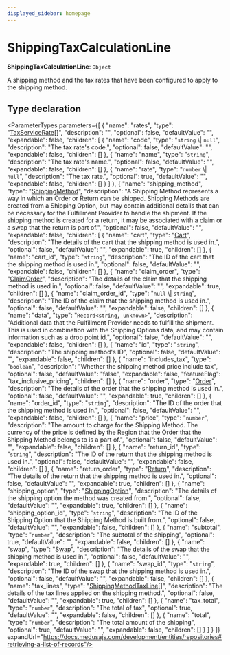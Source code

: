 ```yaml
---
displayed_sidebar: homepage
---
```



# ShippingTaxCalculationLine

 **ShippingTaxCalculationLine**: `Object`

A shipping method and the tax rates that have been configured to apply to the
shipping method.

## Type declaration

<ParameterTypes parameters={[
  {
    "name": "rates",
    "type": "[TaxServiceRate](medusa.TaxServiceRate.mdx)[]",
    "description": "",
    "optional": false,
    "defaultValue": "",
    "expandable": false,
    "children": [
      {
        "name": "code",
        "type": "`string` \\| `null`",
        "description": "The tax rate's code.",
        "optional": false,
        "defaultValue": "",
        "expandable": false,
        "children": []
      },
      {
        "name": "name",
        "type": "`string`",
        "description": "The tax rate's name.",
        "optional": false,
        "defaultValue": "",
        "expandable": false,
        "children": []
      },
      {
        "name": "rate",
        "type": "`number` \\| `null`",
        "description": "The tax rate.",
        "optional": true,
        "defaultValue": "",
        "expandable": false,
        "children": []
      }
    ]
  },
  {
    "name": "shipping_method",
    "type": "[ShippingMethod](../../entities/classes/entities.ShippingMethod.mdx)",
    "description": "A Shipping Method represents a way in which an Order or Return can be shipped. Shipping Methods are created from a Shipping Option, but may contain additional details that can be necessary for the Fulfillment Provider to handle the shipment. If the shipping method is created for a return, it may be associated with a claim or a swap that the return is part of.",
    "optional": false,
    "defaultValue": "",
    "expandable": false,
    "children": [
      {
        "name": "cart",
        "type": "[Cart](../../entities/classes/entities.Cart.mdx)",
        "description": "The details of the cart that the shipping method is used in.",
        "optional": false,
        "defaultValue": "",
        "expandable": true,
        "children": []
      },
      {
        "name": "cart_id",
        "type": "`string`",
        "description": "The ID of the cart that the shipping method is used in.",
        "optional": false,
        "defaultValue": "",
        "expandable": false,
        "children": []
      },
      {
        "name": "claim_order",
        "type": "[ClaimOrder](../../entities/classes/entities.ClaimOrder.mdx)",
        "description": "The details of the claim that the shipping method is used in.",
        "optional": false,
        "defaultValue": "",
        "expandable": true,
        "children": []
      },
      {
        "name": "claim_order_id",
        "type": "`null` \\| `string`",
        "description": "The ID of the claim that the shipping method is used in.",
        "optional": false,
        "defaultValue": "",
        "expandable": false,
        "children": []
      },
      {
        "name": "data",
        "type": "`Record<string, unknown>`",
        "description": "Additional data that the Fulfillment Provider needs to fulfill the shipment. This is used in combination with the Shipping Options data, and may contain information such as a drop point id.",
        "optional": false,
        "defaultValue": "",
        "expandable": false,
        "children": []
      },
      {
        "name": "id",
        "type": "`string`",
        "description": "The shipping method's ID",
        "optional": false,
        "defaultValue": "",
        "expandable": false,
        "children": []
      },
      {
        "name": "includes_tax",
        "type": "`boolean`",
        "description": "Whether the shipping method price include tax",
        "optional": false,
        "defaultValue": "false",
        "expandable": false,
        "featureFlag": "tax_inclusive_pricing",
        "children": []
      },
      {
        "name": "order",
        "type": "[Order](../../entities/classes/entities.Order.mdx)",
        "description": "The details of the order that the shipping method is used in.",
        "optional": false,
        "defaultValue": "",
        "expandable": true,
        "children": []
      },
      {
        "name": "order_id",
        "type": "`string`",
        "description": "The ID of the order that the shipping method is used in.",
        "optional": false,
        "defaultValue": "",
        "expandable": false,
        "children": []
      },
      {
        "name": "price",
        "type": "`number`",
        "description": "The amount to charge for the Shipping Method. The currency of the price is defined by the Region that the Order that the Shipping Method belongs to is a part of.",
        "optional": false,
        "defaultValue": "",
        "expandable": false,
        "children": []
      },
      {
        "name": "return_id",
        "type": "`string`",
        "description": "The ID of the return that the shipping method is used in.",
        "optional": false,
        "defaultValue": "",
        "expandable": false,
        "children": []
      },
      {
        "name": "return_order",
        "type": "[Return](../../entities/classes/entities.Return.mdx)",
        "description": "The details of the return that the shipping method is used in.",
        "optional": false,
        "defaultValue": "",
        "expandable": true,
        "children": []
      },
      {
        "name": "shipping_option",
        "type": "[ShippingOption](../../entities/classes/entities.ShippingOption.mdx)",
        "description": "The details of the shipping option the method was created from.",
        "optional": false,
        "defaultValue": "",
        "expandable": true,
        "children": []
      },
      {
        "name": "shipping_option_id",
        "type": "`string`",
        "description": "The ID of the Shipping Option that the Shipping Method is built from.",
        "optional": false,
        "defaultValue": "",
        "expandable": false,
        "children": []
      },
      {
        "name": "subtotal",
        "type": "`number`",
        "description": "The subtotal of the shipping",
        "optional": true,
        "defaultValue": "",
        "expandable": false,
        "children": []
      },
      {
        "name": "swap",
        "type": "[Swap](../../entities/classes/entities.Swap.mdx)",
        "description": "The details of the swap that the shipping method is used in.",
        "optional": false,
        "defaultValue": "",
        "expandable": true,
        "children": []
      },
      {
        "name": "swap_id",
        "type": "`string`",
        "description": "The ID of the swap that the shipping method is used in.",
        "optional": false,
        "defaultValue": "",
        "expandable": false,
        "children": []
      },
      {
        "name": "tax_lines",
        "type": "[ShippingMethodTaxLine](../../entities/classes/entities.ShippingMethodTaxLine.mdx)[]",
        "description": "The details of the tax lines applied on the shipping method.",
        "optional": false,
        "defaultValue": "",
        "expandable": true,
        "children": []
      },
      {
        "name": "tax_total",
        "type": "`number`",
        "description": "The total of tax",
        "optional": true,
        "defaultValue": "",
        "expandable": false,
        "children": []
      },
      {
        "name": "total",
        "type": "`number`",
        "description": "The total amount of the shipping",
        "optional": true,
        "defaultValue": "",
        "expandable": false,
        "children": []
      }
    ]
  }
]} expandUrl="https://docs.medusajs.com/development/entities/repositories#retrieving-a-list-of-records"/>
